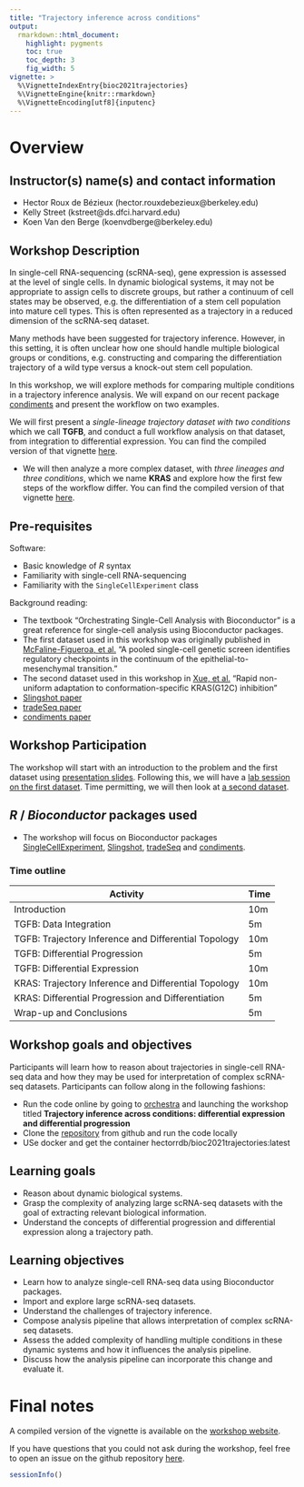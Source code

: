 ```yaml
---
title: "Trajectory inference across conditions"
output:
  rmarkdown::html_document:
    highlight: pygments
    toc: true
    toc_depth: 3
    fig_width: 5
vignette: >
  %\VignetteIndexEntry{bioc2021trajectories}
  %\VignetteEngine{knitr::rmarkdown}
  %\VignetteEncoding[utf8]{inputenc}
---
```


# Overview

## Instructor(s) name(s) and contact information

 - Hector Roux de Bézieux (hector.rouxdebezieux@berkeley.edu)
 - Kelly Street (kstreet@ds.dfci.harvard.edu)
 - Koen Van den Berge (koenvdberge@berkeley.edu)
 
## Workshop Description

In single-cell RNA-sequencing (scRNA-seq), gene expression is assessed at the level of single cells. In dynamic biological systems, it may not be appropriate to assign cells to discrete groups, but rather a continuum of cell states may be observed, e.g. the differentiation of a stem cell population into mature cell types. This is often represented as a trajectory in a reduced dimension of the scRNA-seq dataset.

Many methods have been suggested for trajectory inference. However, in this setting, it is often unclear how one should handle multiple biological groups or conditions, e.g. constructing and comparing the differentiation trajectory of a wild type versus a knock-out stem cell population.

In this workshop, we will explore methods for comparing multiple conditions in a trajectory inference analysis. We will expand on our recent package [condiments](https://bioconductor.org/packages/devel/bioc/html/condiments.html) and present the workflow on two examples. 

We will first present a _single-lineage trajectory dataset with two conditions_ which we call **TGFB**, and conduct a full workflow analysis on that dataset, from integration to differential expression. You can find the compiled version of that vignette [here]().

+ We will then analyze a more complex dataset, with _three lineages and three conditions_, which we name **KRAS** and explore how the first few steps of the workflow differ. You can find the compiled version of that vignette [here]().


## Pre-requisites

Software:

* Basic knowledge of _R_ syntax
* Familiarity with single-cell RNA-sequencing
* Familiarity with the `SingleCellExperiment` class

Background reading:

* The textbook "Orchestrating Single-Cell Analysis with Bioconductor" is a great reference for single-cell analysis using Bioconductor packages.
* The first dataset used in this workshop was originally published in [McFaline-Figueroa, et al.](https://www.nature.com/articles/s41588-019-0489-5) "A pooled single-cell genetic screen identifies regulatory checkpoints in the continuum of the epithelial-to-mesenchymal transition."
* The second dataset used in this workshop in [Xue, et al.](https://doi.org/10.1038/s41586-019-1884-x) "Rapid non-uniform adaptation to conformation-specific KRAS(G12C) inhibition"
* [Slingshot paper](https://bmcgenomics.biomedcentral.com/articles/10.1186/s12864-018-4772-0)
* [tradeSeq paper](https://www.nature.com/articles/s41467-020-14766-3)
* [condiments paper](https://www.biorxiv.org/content/10.1101/2021.03.09.433671v1)


## Workshop Participation

The workshop will start with an introduction to the problem and the first dataset using [presentation slides](). Following this, we will have a [lab session on the first dataset](https://hectorrdb.github.io/bioc2021trajectories/articles/TGFB.html). Time permitting, we will then look at [a second dataset](https://hectorrdb.github.io/bioc2021trajectories/articles/KRAS.html).

## _R_ / _Bioconductor_ packages used

* The workshop will focus on Bioconductor packages [SingleCellExperiment](https://bioconductor.org/packages/release/bioc/html/SingleCellExperiment.html), [Slingshot](https://bioconductor.org/packages/release/bioc/html/slingshot.html), [tradeSeq](https://bioconductor.org/packages/release/bioc/html/tradeSeq.html) and [condiments](https://bioconductor.org/packages/devel/bioc/html/condiments.html).

### Time outline

| Activity                     | Time |
|------------------------------|------|
| Introduction                     | 10m  |
| TGFB: Data Integration   | 5m  |
| TGFB: Trajectory Inference and Differential Topology   | 10m  |
| TGFB: Differential Progression                    | 5m  |
| TGFB: Differential Expression          | 10m  |
| KRAS: Trajectory Inference and Differential Topology   | 10m  |
| KRAS: Differential Progression and Differentiation     | 5m  |
| Wrap-up and Conclusions          | 5m  |

## Workshop goals and objectives

Participants will learn how to reason about trajectories in single-cell RNA-seq data and how they may be used for interpretation of complex scRNA-seq datasets. Participants can follow along in the following fashions:

+ Run the code online by going to [orchestra](http://app.orchestra.cancerdatasci.org/1) and launching the workshop titled __Trajectory inference across conditions: differential expression and differential progression__
+ Clone the [repository](https://github.com/hectorrdb/bioc2021trajectories) from github and run the code locally
+ USe docker and get the container hectorrdb/bioc2021trajectories:latest

## Learning goals

* Reason about dynamic biological systems.
* Grasp the complexity of analyzing large scRNA-seq datasets with the goal of extracting relevant biological information.
* Understand the concepts of differential progression and differential expression along a trajectory path.

## Learning objectives

* Learn how to analyze single-cell RNA-seq data using Bioconductor packages.
* Import and explore large scRNA-seq datasets.
* Understand the challenges of trajectory inference.
* Compose analysis pipeline that allows interpretation of complex scRNA-seq datasets.
* Assess the added complexity of handling multiple conditions in these dynamic systems and how it influences the analysis pipeline.
* Discuss how the analysis pipeline can incorporate this change and evaluate it.

# Final notes

A compiled version of the vignette is available on the [workshop website](https://hectorrdb.github.io/bioc2021trajectories/articles/bioc2021trajectories.html).

If you have questions that you could not ask during the workshop, feel free to open an issue on the github repository [here](https://github.com/hectorrdb/bioc2021trajectories/issues).

```r
sessionInfo()
```
